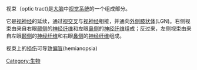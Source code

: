 {{expand|time=2018-02-21T03:47:46+00:00}}
{{unreferenced|time=2018-02-21T03:47:46+00:00}}
视束（optic tract)是[[大脑|大脑]]中[[视觉系统|视觉系统]]的一个组成部分。

它是[[视神经|视神经]]的延续，通过[[视交叉|视交叉]]与[[视神经|视神经]]相接，并通向[[外侧膝状体|外侧膝状体]](LGN)。右侧视束由来自右眼[[颞侧|颞侧]]的[[神经纤维|神经纤维]]和左眼[[鼻侧|鼻侧]]的[[神经纤维|神经纤维]]组成；反过来，左侧视束由来自左眼[[颞侧|颞侧]]的[[神经纤维|神经纤维]]和右眼[[鼻侧|鼻侧]]的[[神经纤维|神经纤维]]组成。

视束上的[[损伤|损伤]]可导致[[偏盲|偏盲]](hemianopsia)
[[Category:生物|Category:生物]]